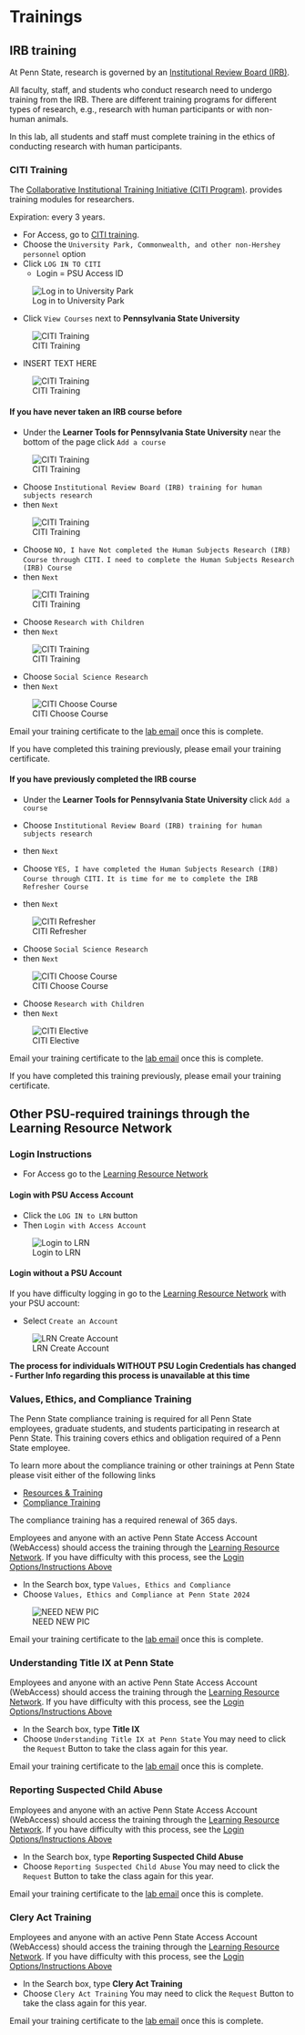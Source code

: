 # Trainings

## IRB training {-}

At Penn State, research is governed by an [Institutional Review Board (IRB)](https://researchsupport.psu.edu/orp/irb/).

All faculty, staff, and students who conduct research need to undergo training from the IRB.
There are different training programs for different types of research, e.g., research with human participants or with non-human animals.

In this lab, all students and staff must complete training in the ethics of conducting research with human participants.

### CITI Training {-}

The [Collaborative Institutional Training Initiative (CITI Program)](https://about.citiprogram.org). provides training modules for researchers.

Expiration: every 3 years.

- For Access, go to [CITI training](http://citi.psu.edu/).
- Choose the `University Park, Commonwealth, and other non-Hershey personnel` option  
- Click `LOG IN TO CITI` 
    - Login = PSU Access ID  
    
![Log in to University Park](include/img/citi_01.PNG)

- Click `View Courses` next to **Pennsylvania State University**

![CITI Training](include/img/citi_02.PNG)

 - INSERT TEXT HERE

![CITI Training](include/img/citi_03.JPG)

#### If you have never taken an IRB course before {-}

- Under the **Learner Tools for Pennsylvania State University** near the bottom of the page click `Add a course`

![CITI Training](include/img/citi_04.PNG)

- Choose `Institutional Review Board (IRB) training for human subjects research`
- then `Next`

![CITI Training](include/img/citi_05.jpg)

- Choose 
`NO, I have Not completed the Human Subjects Research (IRB) Course through CITI.`
`I need to complete the Human Subjects Research (IRB) Course`
- then `Next` 

![CITI Training](include/img/citi_06.jpg)

- Choose `Research with Children`
- then `Next`  

![CITI Training](include/img/citi_08.PNG)

- Choose `Social Science Research`
- then `Next`

![CITI Choose Course](include/img/citi-social-curr.png)

::: {.callout-important}

Email your training certificate to the [lab email](mailto:psubrainlab@gmail.com) once this is complete.  

If you have completed this training previously, please email your training certificate.  

:::

#### If you have previously completed the IRB course {-}

- Under the **Learner Tools for Pennsylvania State University** click `Add a course` 
- Choose `Institutional Review Board (IRB) training for human subjects research`
- then `Next`

- Choose 
`YES, I have completed the Human Subjects Research (IRB) Course through CITI.`
`It is time for me to complete the IRB Refresher Course` 
- then `Next`

![CITI Refresher](include/img/citi-refresher-01.png)

- Choose `Social Science Research` 
- then `Next`

![CITI Choose Course](include/img/citi-social-curr.png)

- Choose `Research with Children`
- then `Next`

![CITI Elective](include/img/citi-elective-children.png)

::: {.callout-important}

Email your training certificate to the [lab email](mailto:psubrainlab@gmail.com) once this is complete.  

If you have completed this training previously, please email your training certificate.  

:::

## Other PSU-required trainings through the Learning Resource Network {-}

### Login Instructions {-}

- For Access go to the [Learning Resource Network](http://lrn.psu.edu/)  

#### Login with PSU Access Account {-}

- Click the `LOG IN to LRN` button
- Then `Login with Access Account`

![Login to LRN](include/img/comp-train-1.png)

#### Login without a PSU Account {-}

If you have difficulty logging in go to the [Learning Resource Network](http://lrn.psu.edu/) with your PSU account:

- Select `Create an Account`  

![LRN Create Account](include/img/lrn-create-acct.png)

**The process for individuals WITHOUT PSU Login Credentials has changed - Further Info regarding this process is unavailable at this time**


### Values, Ethics, and Compliance Training {-}

The Penn State compliance training is required for all Penn State employees, graduate students, and students participating in research at Penn State. This training covers ethics and obligation required of a Penn State employee.

To learn more about the compliance training or other trainings at Penn State please visit either of the following links

  - [Resources & Training](https://universityethics.psu.edu/resources-and-training)
  - [Compliance Training](https://universityethics.psu.edu/resources-and-training/compliance-training-plan)

The compliance training has a required renewal of 365 days.

Employees and anyone with an active Penn State Access Account (WebAccess) should access the training through the [Learning Resource Network](http://lrn.psu.edu/). If you have difficulty with this process, see the [Login Options/Instructions Above](https://gilmore-lab.github.io/protocols/training.html#login-instructions)


- In the Search box, type `Values, Ethics and Compliance`
- Choose `Values, Ethics and Compliance at Penn State 2024`

![NEED NEW PIC](include/img/comp-train-3.png)

::: {.callout-important}

Email your training certificate to the [lab email](mailto:psubrainlab@gmail.com) once this is complete.  

:::

### Understanding Title IX at Penn State {-}

Employees and anyone with an active Penn State Access Account (WebAccess) should access the training through the [Learning Resource Network](http://lrn.psu.edu/). If you have difficulty with this process, see the [Login Options/Instructions Above](https://gilmore-lab.github.io/protocols/training.html#login-instructions)

- In the Search box, type **Title IX**
- Choose `Understanding Title IX at Penn State`
You may need to click the `Request` Button to take the class again for this year.

::: {.callout-important}

Email your training certificate to the [lab email](mailto:psubrainlab@gmail.com) once this is complete.  

:::

### Reporting Suspected Child Abuse {-}

Employees and anyone with an active Penn State Access Account (WebAccess) should access the training through the [Learning Resource Network](http://lrn.psu.edu/). If you have difficulty with this process, see the [Login Options/Instructions Above](https://gilmore-lab.github.io/protocols/training.html#login-instructions)

- In the Search box, type **Reporting Suspected Child Abuse**
- Choose `Reporting Suspected Child Abuse`
You may need to click the `Request` Button to take the class again for this year.

::: {.callout-important}

Email your training certificate to the [lab email](mailto:psubrainlab@gmail.com) once this is complete.  

:::

### Clery Act Training {-}

Employees and anyone with an active Penn State Access Account (WebAccess) should access the training through the [Learning Resource Network](http://lrn.psu.edu/). If you have difficulty with this process, see the [Login Options/Instructions Above](https://gilmore-lab.github.io/protocols/training.html#login-instructions)

- In the Search box, type **Clery Act Training**
- Choose `Clery Act Training`
You may need to click the `Request` Button to take the class again for this year.

::: {.callout-important}

Email your training certificate to the [lab email](mailto:psubrainlab@gmail.com) once this is complete.  

:::